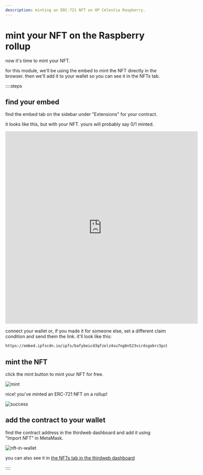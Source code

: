 ```yaml
---
description: minting an ERC-721 NFT on OP Celestia Raspberry.
---
```


# mint your NFT on the Raspberry rollup

now it's time to mint your NFT.

for this module, we'll be using the embed to mint the NFT directly in the browser. then we'll add it to your wallet so you can see it in the NFTs tab.

::::steps

## find your embed

find the embed tab on the sidebar under "Extensions" for your contract.

it looks like this, but with your NFT. yours will probably say 0/1 minted.

<iframe
    src="https://embed.ipfscdn.io/ipfs/bafybeicd3qfzelz4su7ng6n523virdsgobrc5pcbarhwqv3dj3drh645pi/?contract=0x4b7585d88a9ac587D7DCa93b842Fa987704f0fe0&chain=%7B%22name%22%3A%22OP+Celestia+Rasberry%22%2C%22chain%22%3A%22ETH%22%2C%22rpc%22%3A%5B%22https%3A%2F%2F123420111.rpc.thirdweb.com%2F%24%7BTHIRDWEB_API_KEY%7D%22%5D%2C%22nativeCurrency%22%3A%7B%22name%22%3A%22Ether%22%2C%22symbol%22%3A%22ETH%22%2C%22decimals%22%3A18%7D%2C%22shortName%22%3A%22opcelestia-rasberry%22%2C%22chainId%22%3A123420111%2C%22testnet%22%3Atrue%2C%22slug%22%3A%22op-celestia-rasberry%22%2C%22icon%22%3A%7B%22url%22%3A%22ipfs%3A%2F%2FQmQXw4QEDR4AbUwX9scH7aGhiSDhQRxu6LCQoUkgsYgGyK%2FGelato%2520brand%2520mark.png%22%2C%22width%22%3A300%2C%22height%22%3A300%2C%22format%22%3A%22png%22%7D%7D&clientId=b83e81cb25ecbd32cae52ca92aa73bfb&theme=system&primaryColor=purple"
    width="600px"
    height="600px"
    frameborder="0"
></iframe>

connect your wallet or, if you made it for someone else, set a different claim condition and send them the link. it'll look like this:

```markdown
https://embed.ipfscdn.io/ipfs/bafybeicd3qfzelz4su7ng6n523virdsgobrc5pcbarhwqv3dj3drh645pi/?contract=0x4b7585d88a9ac587D7DCa93b842Fa987704f0fe0&chain=%7B%22name%22%3A%22OP+Celestia+Rasberry%22%2C%22chain%22%3A%22ETH%22%2C%22rpc%22%3A%5B%22https%3A%2F%2F123420111.rpc.thirdweb.com%2F%24%7BTHIRDWEB_API_KEY%7D%22%5D%2C%22nativeCurrency%22%3A%7B%22name%22%3A%22Ether%22%2C%22symbol%22%3A%22ETH%22%2C%22decimals%22%3A18%7D%2C%22shortName%22%3A%22opcelestia-rasberry%22%2C%22chainId%22%3A123420111%2C%22testnet%22%3Atrue%2C%22slug%22%3A%22op-celestia-rasberry%22%2C%22icon%22%3A%7B%22url%22%3A%22ipfs%3A%2F%2FQmQXw4QEDR4AbUwX9scH7aGhiSDhQRxu6LCQoUkgsYgGyK%2FGelato%2520brand%2520mark.png%22%2C%22width%22%3A300%2C%22height%22%3A300%2C%22format%22%3A%22png%22%7D%7D&clientId=b83e81cb25ecbd32cae52ca92aa73bfb&theme=system&primaryColor=purple
```

## mint the NFT

click the mint button to mint your NFT for free.

![mint](/module_1/mint.png)

nice! you've minted an ERC-721 NFT on a rollup!

![success](/module_1/success.png)

## add the contract to your wallet

find the contract address in the thirdweb dashboard and add it using "Import NFT" in MetaMask.

![nft-in-wallet](/module_1/nft-in-wallet.png)

you can also see it in [the NFTs tab in the thirdweb dashboard](https://thirdweb.com/op-celestia-rasberry/0x4b7585d88a9ac587D7DCa93b842Fa987704f0fe0/nfts/0)

::::